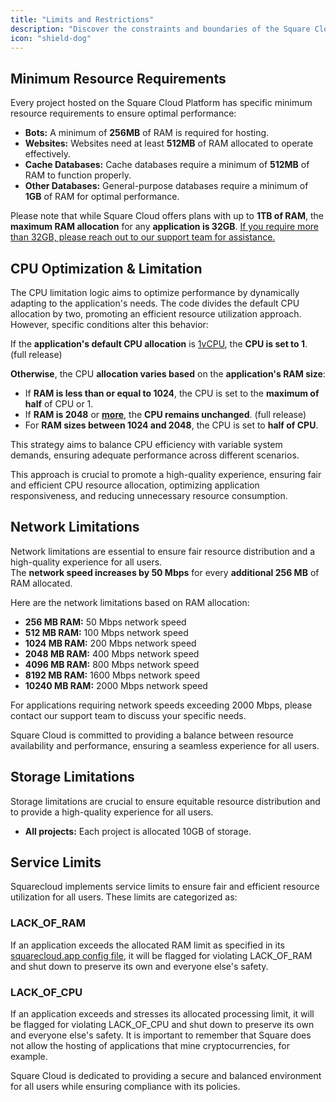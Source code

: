 ```yaml
---
title: "Limits and Restrictions"
description: "Discover the constraints and boundaries of the Square Cloud Platform."
icon: "shield-dog"
---
```


## Minimum Resource Requirements
Every project hosted on the Square Cloud Platform has specific minimum resource requirements to ensure optimal performance:

- **Bots:** A minimum of **256MB** of RAM is required for hosting.
- **Websites:** Websites need at least **512MB** of RAM allocated to operate effectively.
- **Cache Databases:** Cache databases require a minimum of **512MB** of RAM to function properly.
- **Other Databases:** General-purpose databases require a minimum of **1GB** of RAM for optimal performance.

Please note that while Square Cloud offers plans with up to **1TB of RAM**, the **maximum RAM allocation** for any **application is 32GB**. <ins>If you require more than 32GB, please reach out to our support team for assistance.</ins>

## CPU Optimization & Limitation
The CPU limitation logic aims to optimize performance by dynamically adapting to the application's needs. The code divides the default CPU allocation by two, promoting an efficient resource utilization approach. However, specific conditions alter this behavior:

If the **application's default CPU allocation** is <ins>1vCPU</ins>, the **CPU is set to 1**. (full release)

**Otherwise**, the CPU **allocation varies based** on the **application's RAM size**:
- If **RAM is less than or equal to 1024**, the CPU is set to the **maximum of half** of CPU or 1.
- If **RAM is 2048** or <ins>**more**</ins>, the **CPU remains unchanged**. (full release)
- For **RAM sizes between 1024 and 2048**, the CPU is set to **half of CPU**.

This strategy aims to balance CPU efficiency with variable system demands, ensuring adequate performance across different scenarios.

This approach is crucial to promote a high-quality experience, ensuring fair and efficient CPU resource allocation, optimizing application responsiveness, and reducing unnecessary resource consumption.

## Network Limitations
Network limitations are essential to ensure fair resource distribution and a high-quality experience for all users.  
The **network speed increases by 50 Mbps** for every **additional 256 MB** of RAM allocated.

Here are the network limitations based on RAM allocation:

- **256 MB RAM:** 50 Mbps network speed  
- **512 MB RAM:** 100 Mbps network speed  
- **1024 MB RAM:** 200 Mbps network speed  
- **2048 MB RAM:** 400 Mbps network speed  
- **4096 MB RAM:** 800 Mbps network speed  
- **8192 MB RAM:** 1600 Mbps network speed  
- **10240 MB RAM:** 2000 Mbps network speed  

For applications requiring network speeds exceeding 2000 Mbps, please contact our support team to discuss your specific needs.

Square Cloud is committed to providing a balance between resource availability and performance, ensuring a seamless experience for all users.

## Storage Limitations
Storage limitations are crucial to ensure equitable resource distribution and to provide a high-quality experience for all users.
- **All projects:** Each project is allocated 10GB of storage.

## Service Limits
Squarecloud implements service limits to ensure fair and efficient resource utilization for all users. These limits are categorized as:

### LACK_OF_RAM
If an application exceeds the allocated RAM limit as specified in its [squarecloud.app config file](../getting-started/config-file), it will be flagged for violating LACK_OF_RAM and shut down to preserve its own and everyone else's safety.

### LACK_OF_CPU
If an application exceeds and stresses its allocated processing limit, it will be flagged for violating LACK_OF_CPU and shut down to preserve its own and everyone else's safety. It is important to remember that Square does not allow the hosting of applications that mine cryptocurrencies, for example.

Square Cloud is dedicated to providing a secure and balanced environment for all users while ensuring compliance with its policies.
